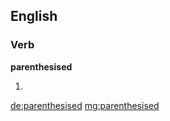 ==English==

===Verb===
'''parenthesised'''

# {{past of|parenthesise}}

[[de:parenthesised]]
[[mg:parenthesised]]